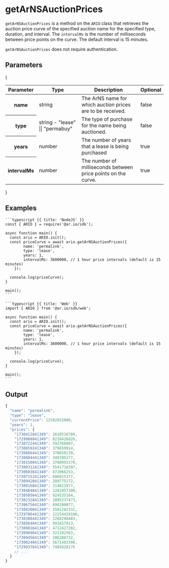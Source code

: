 
<HeroPattern />

# getArNSAuctionPrices

`getArNSAuctionPrices` is a method on the `ARIO` class that retrieves the auction price curve of the specified auction name for the specified type, duration, and interval. The `intervalMs` is the number of milliseconds between price points on the curve. The default interval is 15 minutes.

`getArNSAuctionPrices` does not require authentication.

## Parameters

{
<div style={{textAlign: "center"}}>
    <table className="inline-table">
    <thead>
    <tr>
        <th>Parameter</th>
        <th>Type</th>
        <th>Description</th>
        <th>Optional</th>
    </tr>
    </thead>
    <tbody>
    <tr>
        <th>name</th>
        <td>string</td>
        <td>The ArNS name for which auction prices are to be received.</td>
        <td>false</td>
    </tr>
    <tr>
        <th>type</th>
        <td>string - "lease" || "permabuy"</td>
        <td>The type of purchase for the name being auctioned.</td>
        <td>false</td>
    </tr>
    <tr>
        <th>years</th>
        <td>number</td>
        <td>The number of years that a lease is being purchased</td>
        <td>true</td>
    </tr>
    <tr>
        <th>intervalMs</th>
        <td>number</td>
        <td>The number of milliseconds between price points on the curve.</td>
        <td>true</td>
    </tr>
    </tbody>
    </table>
</div>
}

## Examples

<CodeGroup title="getArNSAuctionPrices">

    ```typescript {{ title: 'NodeJS' }}
    const { ARIO } = require('@ar.io/sdk');

    async function main() {
      const ario = ARIO.init();
      const priceCurve = await ario.getArNSAuctionPrices({
            name: 'permalink',
            type: 'lease',
            years: 1,
            intervalMs: 3600000, // 1 hour price intervals (default is 15 minutes)
        });

      console.log(priceCurve);
    }

    main();
    ```

    ```typescript {{ title: 'Web' }}
    import { ARIO } from '@ar.io/sdk/web';

    async function main() {
      const ario = ARIO.init();
      const priceCurve = await ario.getArNSAuctionPrices({
            name: 'permalink',
            type: 'lease',
            years: 1,
            intervalMs: 3600000, // 1 hour price intervals (default is 15 minutes)
        });

      console.log(priceCurve);
    }

    main();
    ```

</CodeGroup>

## Output

```js
{
  "name": "permalink",
  "type": "lease",
  "currentPrice": 12582015000,
  "years": 1,
  "prices": {
    "1730412841349": 1618516789,
    "1729908841349": 8210426826,
    "1730722441349": 592768907,
    "1730859241349": 379659914,
    "1730866441349": 370850139,
    "1730884441349": 349705277,
    "1730150041349": 3780993370,
    "1730031241349": 5541718397,
    "1730603641349": 872066253,
    "1730715241349": 606815377,
    "1730942041349": 289775172,
    "1730916841349": 314621977,
    "1730484841349": 1281957300,
    "1730585641349": 924535164,
    "1730232841349": 2895237473,
    "1730675641349": 690200977,
    "1730420041349": 1581242331,
    "1729786441349": 12154428186,
    "1730308441349": 2268298483,
    "1730564041349": 991657913,
    "1730081641349": 4712427282,
    "1730909641349": 322102563,
    "1730945641349": 286388732,
    "1730024041349": 5671483398,
    "1729937641349": 7485620175
    // ...
  }
}
```
